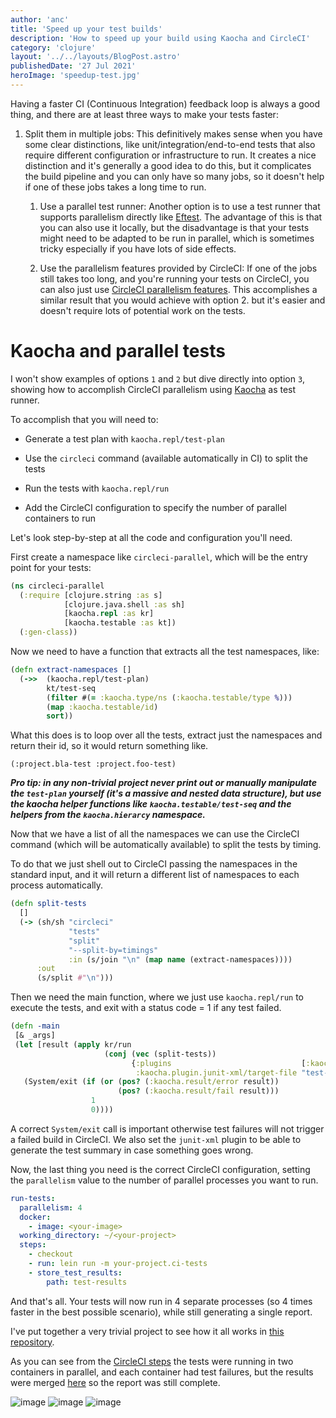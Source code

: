 ```yaml
---
author: 'anc'
title: 'Speed up your test builds'
description: 'How to speed up your build using Kaocha and CircleCI'
category: 'clojure'
layout: '../../layouts/BlogPost.astro'
publishedDate: '27 Jul 2021'
heroImage: 'speedup-test.jpg'
---
```



Having a faster CI (Continuous Integration) feedback loop is always a
good thing, and there are at least three ways to make your tests faster:

1.  Split them in multiple jobs: This definitively makes sense when you
    have some clear distinctions, like unit/integration/end-to-end tests
    that also require different configuration or infrastructure to run.
    It creates a nice distinction and it's generally a good idea to do
    this, but it complicates the build pipeline and you can only have so
    many jobs, so it doesn't help if one of these jobs takes a long time
    to run.

    1.  Use a parallel test runner: Another option is to use a test
        runner that supports parallelism directly like
        [Eftest](https://github.com/weavejester/eftest). The advantage
        of this is that you can also use it locally, but the
        disadvantage is that your tests might need to be adapted to be
        run in parallel, which is sometimes tricky especially if you
        have lots of side effects.

    2.  Use the parallelism features provided by CircleCI: If one of the
        jobs still takes too long, and you're running your tests on
        CircleCI, you can also just use [CircleCI parallelism
        features](https://circleci.com/docs/2.0/parallelism-faster-jobs/).
        This accomplishes a similar result that you would achieve with
        option 2. but it's easier and doesn't require lots of potential
        work on the tests.

# Kaocha and parallel tests

I won't show examples of options `1` and `2` but dive directly into
option `3`, showing how to accomplish CircleCI parallelism using
[Kaocha](https://github.com/lambdaisland/kaocha) as test runner.

To accomplish that you will need to:

- Generate a test plan with `kaocha.repl/test-plan`

- Use the `circleci` command (available automatically in CI) to split
  the tests

- Run the tests with `kaocha.repl/run`

- Add the CircleCI configuration to specify the number of parallel
  containers to run

Let's look step-by-step at all the code and configuration you'll need.

First create a namespace like `circleci-parallel`, which will be the
entry point for your tests:

```clojure
(ns circleci-parallel
  (:require [clojure.string :as s]
            [clojure.java.shell :as sh]
            [kaocha.repl :as kr]
            [kaocha.testable :as kt])
  (:gen-class))
```

Now we need to have a function that extracts all the test namespaces,
like:

```clojure
(defn extract-namespaces []
  (->>  (kaocha.repl/test-plan)
        kt/test-seq
        (filter #(= :kaocha.type/ns (:kaocha.testable/type %)))
        (map :kaocha.testable/id)
        sort))
```

What this does is to loop over all the tests, extract just the
namespaces and return their id, so it would return something like.

`(:project.bla-test :project.foo-test)`

**_Pro tip: in any non-trivial project never print out or manually
manipulate the `test-plan` yourself (it's a massive and nested data
structure), but use the kaocha helper functions like
`kaocha.testable/test-seq` and the helpers from the `kaocha.hierarcy`
namespace._**

Now that we have a list of all the namespaces we can use the CircleCI
command (which will be automatically available) to split the tests by
timing.

To do that we just shell out to CircleCI passing the namespaces in the
standard input, and it will return a different list of namespaces to
each process automatically.

```clojure
(defn split-tests
  []
  (-> (sh/sh "circleci"
             "tests"
             "split"
             "--split-by=timings"
             :in (s/join "\n" (map name (extract-namespaces))))
      :out
      (s/split #"\n")))
```

Then we need the main function, where we just use `kaocha.repl/run` to
execute the tests, and exit with a status code = 1 if any test failed.

```clojure
(defn -main
 [& _args]
 (let [result (apply kr/run
                     (conj (vec (split-tests))
                           {:plugins                             [:kaocha.plugin/junit-xml]
                            :kaocha.plugin.junit-xml/target-file "test-results/kaocha/results.xml"}))]
   (System/exit (if (or (pos? (:kaocha.result/error result))
                        (pos? (:kaocha.result/fail result)))
                  1
                  0))))
```

A correct `System/exit` call is important otherwise test failures will
not trigger a failed build in CircleCI. We also set the `junit-xml`
plugin to be able to generate the test summary in case something goes
wrong.

Now, the last thing you need is the correct CircleCI configuration,
setting the `parallelism` value to the number of parallel processes you
want to run.

```yaml
run-tests:
  parallelism: 4
  docker:
    - image: <your-image>
  working_directory: ~/<your-project>
  steps:
    - checkout
    - run: lein run -m your-project.ci-tests
    - store_test_results:
        path: test-results
```

And that's all. Your tests will now run in 4 separate processes (so 4
times faster in the best possible scenario), while still generating a
single report.

I've put together a very trivial project to see how it all works in
[this repository](https://github.com/AndreaCrotti/parallel_tests).

As you can see from the [CircleCI
steps](https://app.circleci.com/pipelines/github/AndreaCrotti/parallel_tests/5/workflows/4c24f937-92d9-4145-8db1-28c5de7622ae/jobs/5/steps)
the tests were running in two containers in parallel, and each container
had test failures, but the results were merged
[here](https://app.circleci.com/pipelines/github/AndreaCrotti/parallel_tests/5/workflows/4c24f937-92d9-4145-8db1-28c5de7622ae/jobs/5/tests)
so the report was still complete.


<Image alt='image' src={ci} />


<Image alt='image' src={ci2} />


<Image alt='image' src={ci3} />
